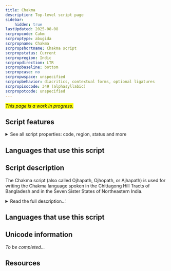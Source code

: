 ```yaml
---
title: Chakma
description: Top-level script page
sidebar:
    hidden: true
lastUpdated: 2025-08-08
scrpropcode: Cakm
scrproptype: abugida
scrpropname: Chakma
scrpropshortname: Chakma script
scrpropstatus: Current
scrpropregion: Indic
scrpropdirection: LTR
scrpropbaseline: bottom
scrpropcase: no
scrpropwspace: unspecified
scrpropbehavior: diacritics, contextual forms, optional ligatures
scrpropisocode: 349 (alphasyllabic)
scrpropotcode: unspecified
---
```


<span style='background-color:yellow'>_This page is a work in progress._</span>


## Script features

<details>
<summary> See all script properties: code, region, status and more</summary>
<ScriptInfo />
</details>

## Languages that use this script

<WsList script='Cakm' wsMax='5' />

## Script description

The Chakma script (also called Ojhapath, Ojhopath, or Ajhapath) is used for writing the Chakma language spoken in the Chittagong Hill Tracts of Bangladesh and in the Seven Sister States of Northeastern India.

<details>
<summary>Read the full description...'</summary>There are slight variations in the forms of the letters used in the two countries. The script is related to Mon Khmer and Myanmar, and many of the letters closely resemble Myanmar letters. It is also being adapted and extended for writing Tanchangya, a related language spoken in Bangladesh.

The script is descended from Brahmi, and is an abugida. Each consonant contains an inherent vowel, which can be modified by attaching one of thirteen vowel diacritics to the consonant. Vowels which are pronounced at the start of a syllable are written either with four independent vowel letters (representing a, i, u, e) or by adding the appropriate vowel diacritic to the independent letter 'a'.

A virama symbol called _maayaa_ is used to mute the inherent vowel so that consonant clusters can be represented. Consonant clusters which combine the letters ya, ra, la, wa, na, ba, ma and ha can also be written using conjuncts. In the past there was a wider range of letters which could be written using conjuncts but these are no longer so common.

There are three symbols to indicate phonological processes; these are commonly found in scripts derived from Sanskrit. _Candrabindu_ and _anusvara_ indicate nasalization of a vowel. _Visarga_ indicates aspiration of a preceding consonant. These can sometimes be used in combination.

The Chakma script uses two Brahmic punctuation marks: _danda_ and _double danda_, which indicate the end of a sentence and (in poetry) the end of a verse, respectively. There are also two script-specific punctuation marks: a question mark and a mark to indicate the end of a section. Script-specific numerals from 0-9 are used, alongside Bengali and, to a lesser extent, Myanmar, numerals.

Historically, the script was used to write folk music, epic poems, Buddhist teachings, and for documenting traditional medicinal practices. Today, literacy in Chakma is low, although it is taught up to primary level in the Chakma Autonomous District in Mizoram, India. Most young Chakma speakers do not use the script; rather, they read and write their language using Bengali or Latin letters.
</details>

## Languages that use this script

<WsList script='Cakm' wsMax='5' />

## Unicode information

_To be completed..._

## Resources

<ScriptResources detailSummary='seemore' />

